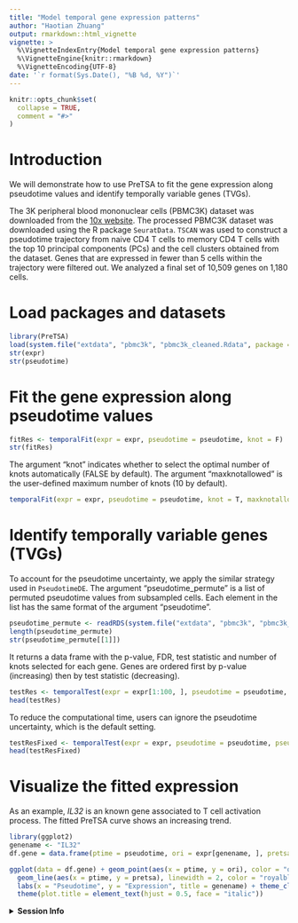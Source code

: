 ```yaml
---
title: "Model temporal gene expression patterns"
author: "Haotian Zhuang"
output: rmarkdown::html_vignette
vignette: >
  %\VignetteIndexEntry{Model temporal gene expression patterns}
  %\VignetteEngine{knitr::rmarkdown}
  %\VignetteEncoding{UTF-8}
date: '`r format(Sys.Date(), "%B %d, %Y")`'
---
```


```r
knitr::opts_chunk$set(
  collapse = TRUE,
  comment = "#>"
)
```

# Introduction
We will demonstrate how to use PreTSA to fit the gene expression along pseudotime values and identify temporally variable genes (TVGs).

The 3K peripheral blood mononuclear cells (PBMC3K) dataset was downloaded from the [10x website](https://www.10xgenomics.com/resources/datasets/3-k-pbm-cs-from-a-healthy-donor-1-standard-1-1-0). The processed PBMC3K dataset was downloaded using the R package `SeuratData`. `TSCAN` was used to construct a pseudotime trajectory from naive CD4 T cells to memory CD4 T cells with the top 10 principal components (PCs) and the cell clusters obtained from the dataset. Genes that are expressed in fewer than 5 cells within the trajectory were filtered out. We analyzed a final set of 10,509 genes on 1,180 cells.

# Load packages and datasets
```r
library(PreTSA)
load(system.file("extdata", "pbmc3k", "pbmc3k_cleaned.Rdata", package = "PreTSA"))
str(expr)
str(pseudotime)
```

# Fit the gene expression along pseudotime values
```r
fitRes <- temporalFit(expr = expr, pseudotime = pseudotime, knot = F)
str(fitRes)
```

The argument "knot" indicates whether to select the optimal number of knots automatically (FALSE by default). The argument "maxknotallowed" is the user-defined maximum number of knots (10 by default).
```r
temporalFit(expr = expr, pseudotime = pseudotime, knot = T, maxknotallowed = 10)
```

# Identify temporally variable genes (TVGs)
To account for the pseudotime uncertainty, we apply the similar strategy used in `PseudotimeDE`. The argument "pseudotime_permute" is a list of permuted pseudotime values from subsampled cells. Each element in the list has the same format of the argument "pseudotime".
```r
pseudotime_permute <- readRDS(system.file("extdata", "pbmc3k", "pbmc3k_pseudotime_permute.rds", package = "PreTSA"))
length(pseudotime_permute)
str(pseudotime_permute[[1]])
```

It returns a data frame with the p-value, FDR, test statistic and number of knots selected for each gene. Genes are ordered first by p-value (increasing) then by test statistic (decreasing).
```r
testRes <- temporalTest(expr = expr[1:100, ], pseudotime = pseudotime, pseudotime_permute = pseudotime_permute, knot = F)
head(testRes)
```

To reduce the computational time, users can ignore the pseudotime uncertainty, which is the default setting.
```r
testResFixed <- temporalTest(expr = expr, pseudotime = pseudotime, pseudotime_permute = NULL, knot = T, maxknotallowed = 10)
head(testResFixed)
```

# Visualize the fitted expression
As an example, *IL32* is an known gene associated to T cell activation process. The fitted PreTSA curve shows an increasing trend.
```r
library(ggplot2)
genename <- "IL32"
df.gene = data.frame(ptime = pseudotime, ori = expr[genename, ], pretsa = fitRes[genename, ])

ggplot(data = df.gene) + geom_point(aes(x = ptime, y = ori), color = "orange") +
  geom_line(aes(x = ptime, y = pretsa), linewidth = 2, color = "royalblue") +
  labs(x = "Pseudotime", y = "Expression", title = genename) + theme_classic() +
  theme(plot.title = element_text(hjust = 0.5, face = "italic"))
```

<details>
  <summary>**Session Info**</summary>
```r
sessionInfo()
```
</details>
